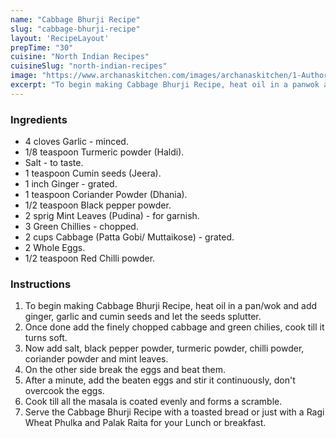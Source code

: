 ---
name: "Cabbage Bhurji Recipe"
slug: "cabbage-bhurji-recipe"
layout: 'RecipeLayout'
prepTime: "30"
cuisine: "North Indian Recipes"
cuisineSlug: "north-indian-recipes"
image: "https://www.archanaskitchen.com/images/archanaskitchen/1-Author/sibyl_sunitha/Cabbage_Bhurji_Recipe_.jpg"
excerpt: "To begin making Cabbage Bhurji Recipe, heat oil in a panwok and add ginger, garlic and cumin seeds and let the seeds splutter"
---

### Ingredients

- 4 cloves Garlic - minced.
- 1/8 teaspoon Turmeric powder (Haldi).
- Salt - to taste.
- 1 teaspoon Cumin seeds (Jeera).
- 1 inch Ginger - grated.
- 1 teaspoon Coriander Powder (Dhania).
- 1/2 teaspoon Black pepper powder.
- 2 sprig Mint Leaves (Pudina) - for garnish.
- 3 Green Chillies - chopped.
- 2 cups Cabbage (Patta Gobi/ Muttaikose) - grated.
- 2 Whole Eggs.
- 1/2 teaspoon Red Chilli powder.

### Instructions

1. To begin making Cabbage Bhurji Recipe, heat oil in a pan/wok and add ginger, garlic and cumin seeds and let the seeds splutter.
1. Once done add the finely chopped cabbage and green chilies, cook till it turns soft.
1. Now add salt, black pepper powder, turmeric powder, chilli powder, coriander powder and mint leaves.
1. On the other side break the eggs and beat them.
1. After a minute, add the beaten eggs and stir it continuously, don't overcook the eggs.
1. Cook till all the masala is coated evenly and forms a scramble.
1. Serve the Cabbage Bhurji Recipe with a toasted bread or just with a Ragi Wheat Phulka  and Palak Raita for your Lunch or breakfast.
